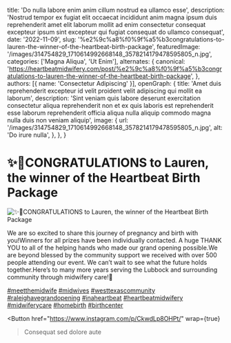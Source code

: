   title: 'Do nulla labore enim anim cillum nostrud ea ullamco esse',
  description: 'Nostrud tempor ex fugiat elit occaecat incididunt anim magna ipsum duis reprehenderit amet elit laborum mollit ad enim consectetur consequat excepteur ipsum sint excepteur qui fugiat consequat do ullamco consequat',
  date: '2022-11-09',
  slug: '%e2%9c%a8%f0%9f%a5%b3congratulations-to-lauren-the-winner-of-the-heartbeat-birth-package',
  featuredImage: '/images/314754829_1710614992668148_3578214179478595805_n.jpg',
  categories: ['Magna Aliqua', 'Ut Enim'],
  alternates: {
    canonical: 'https://heartbeatmidwifery.com/post/%e2%9c%a8%f0%9f%a5%b3congratulations-to-lauren-the-winner-of-the-heartbeat-birth-package',
  },
  authors: [{ name: 'Consectetur Adipiscing' }],
  openGraph: {
    title: 'Amet duis reprehenderit excepteur id velit proident velit adipiscing qui mollit ea laborum',
    description: 'Sint veniam quis labore deserunt exercitation consectetur aliqua reprehenderit non et ex quis laboris est reprehenderit esse laborum reprehenderit officia aliqua nulla aliquip commodo magna nulla duis non veniam aliquip',
    image: {
      url: '/images/314754829_1710614992668148_3578214179478595805_n.jpg',
      alt: 'Do irure nulla',
    },
  },
}


# ✨🥳CONGRATULATIONS to Lauren, the winner of the Heartbeat Birth Package

<Image
  src="/images/314754829_1710614992668148_3578214179478595805_n.jpg"
  size="large"
  wrap={true}
  alt="✨🥳CONGRATULATIONS to Lauren, the winner of the Heartbeat Birth Package"
/>

We are so excited to share this journey of pregnancy and birth with you!Winners for all prizes have been individually contacted. A huge THANK YOU to all of the helping hands who made our grand opening possible.We are beyond blessed by the community support we received with over 500 people attending our event. We can’t wait to see what the future holds together.Here’s to many more years serving the Lubbock and surrounding community through midwifery care!🎊

[#meetthemidwife](https://www.instagram.com/explore/tags/meetthemidwife/) [#midwives](https://www.instagram.com/explore/tags/midwives/) [#westtexascommunity](https://www.instagram.com/explore/tags/westtexascommunity/) [#raleighavegrandopening](https://www.instagram.com/explore/tags/raleighavegrandopening/) [#inaheartbeat](https://www.instagram.com/explore/tags/inaheartbeat/) [#heartbeatmidwifery](https://www.instagram.com/explore/tags/heartbeatmidwifery/) [#midwiferycare](https://www.instagram.com/explore/tags/midwiferycare/) [#homebirth](https://www.instagram.com/explore/tags/homebirth/) [#birthcenter](https://www.instagram.com/explore/tags/birthcenter/)

<Button
  href="https://www.instagram.com/p/CkwdLp8OHPt/"
  wrap={true}
>Consequat sed dolore aute</Button>
